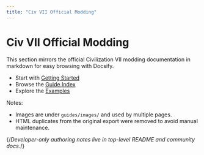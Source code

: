 ```yaml
---
title: "Civ VII Official Modding"
---
```


# Civ VII Official Modding

This section mirrors the official Civilization VII modding documentation in markdown for easy browsing with Docsify.

- Start with [Getting Started](/official/guides/getting-started)
- Browse the [Guide Index](/official/guides/guide-index)
- Explore the [Examples](/official/examples/fxs-new-narrative-event/README)

Notes:
- Images are under `guides/images/` and used by multiple pages.
- HTML duplicates from the original export were removed to avoid manual maintenance.

{/*Developer-only authoring notes live in top-level README and community docs.*/}


